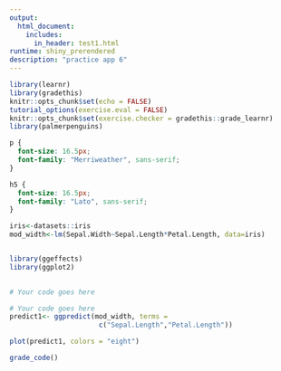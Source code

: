 ```yaml
---
output: 
  html_document:
    includes:
      in_header: test1.html
runtime: shiny_prerendered
description: "practice app 6"
---
```


```r
library(learnr)
library(gradethis)
knitr::opts_chunk$set(echo = FALSE)
tutorial_options(exercise.eval = FALSE)
knitr::opts_chunk$set(exercise.checker = gradethis::grade_learnr)
library(palmerpenguins)

```

```css
p {
  font-size: 16.5px;
  font-family: "Merriweather", sans-serif;
}

h5 {
  font-size: 16.5px;
  font-family: "Lato", sans-serif;
}

```

```r

iris<-datasets::iris
mod_width<-lm(Sepal.Width~Sepal.Length*Petal.Length, data=iris)


library(ggeffects)
library(ggplot2)
  
```

```r
# Your code goes here


```

```r
# Your code goes here
predict1<- ggpredict(mod_width, terms =
                      c("Sepal.Length","Petal.Length"))

plot(predict1, colors = "eight")
```

```r
grade_code()
```

<div data-iframe-height></div>